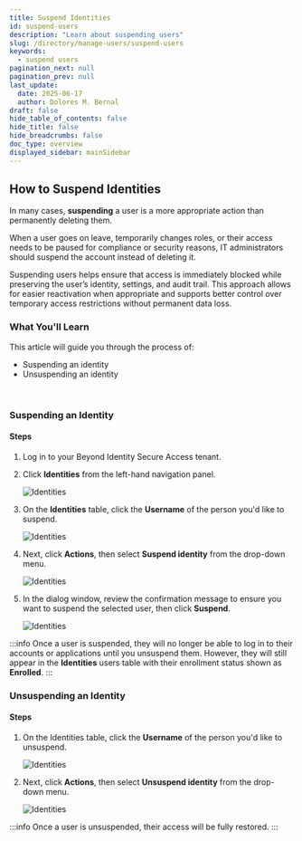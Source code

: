 ```yaml
---
title: Suspend Identities
id: suspend-users
description: "Learn about suspending users"
slug: /directory/manage-users/suspend-users
keywords:
  - suspend users
pagination_next: null
pagination_prev: null
last_update:
  date: 2025-06-17
  author: Dolores M. Bernal
draft: false
hide_table_of_contents: false
hide_title: false
hide_breadcrumbs: false
doc_type: overview
displayed_sidebar: mainSidebar
---
```


## How to Suspend Identities

In many cases, **suspending** a user is a more appropriate action than permanently deleting them.

When a user goes on leave, temporarily changes roles, or their access needs to be paused for compliance or security reasons, IT administrators should suspend the account instead of deleting it.

Suspending users helps ensure that access is immediately blocked while preserving the user’s identity, settings, and audit trail. This approach allows for easier reactivation when appropriate and supports better control over temporary access restrictions without permanent data loss.


### What You'll Learn  

This article will guide you through the process of: 
- Suspending an identity
- Unsuspending an identity

<br/>

### Suspending an Identity 

#### Steps

1. Log in to your Beyond Identity Secure Access tenant.

2. Click **Identities** from the left-hand navigation panel. 

    ![Identities](../images/click-identities.png)

3. On the **Identities** table, click the **Username** of the person you'd like to suspend.

    ![Identities](../images/remove-user.png)

4. Next, click **Actions**, then select **Suspend identity** from the drop-down menu. 

    ![Identities](../images/suspend-user.png)

5. In the dialog window, review the confirmation message to ensure you want to suspend the selected user, then click **Suspend**. 

    ![Identities](../images/click-suspend.png)

:::info
Once a user is suspended, they will no longer be able to log in to their accounts or applications until you unsuspend them. However, they will still appear in the **Identities** users table with their enrollment status shown as **Enrolled**.
:::
<br/>

### Unsuspending an Identity

#### Steps


1. On the Identities table, click the **Username** of the person you'd like to unsuspend.

    ![Identities](../images/remove-user.png)

2. Next, click **Actions**, then select **Unsuspend identity** from the drop-down menu.

    ![Identities](../images/unsuspend-user.png)

:::info
Once a user is unsuspended, their access will be fully restored.
:::
<br/>

<br/>

<br/>

<br/>